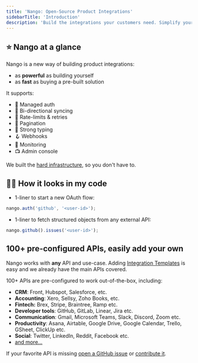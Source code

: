 ```yaml
---
title: 'Nango: Open-Source Product Integrations'
sidebarTitle: 'Introduction'
description: 'Build the integrations your customers need. Simplify your codebase. Sleep at night.'
---
```


## ⭐ Nango at a glance

Nango is a new way of building product integrations:

-   as **powerful** as building yourself
-   as **fast** as buying a pre-built solution

It supports:

-   🔐 Managed auth
-   🔁 Bi-directional syncing
-   🚫 Rate-limits & retries
-   📄 Pagination
-   🧠 Strong typing
-   🪝 Webhooks
-   👀 Monitoring
-   📺 Admin console

We built the [hard infrastructure](/core-concepts#infra), so you don't have to.

## 👩‍💻 How it looks in my code

-   1-liner to start a new OAuth flow:

```js
nango.auth('github', '<user-id>');
```

-   1-liner to fetch structured objects from any external API:

```js
nango.github().issues('<user-id>');
```

## 100+ pre-configured APIs, easily add your own

Nango works with **any** API and use-case. Adding [Integration Templates](/core-concepts#templates) is easy and we already have the main APIs covered.

100+ APIs are pre-configured to work out-of-the-box, including:

-   **CRM**: Front, Hubspot, Salesforce, etc.
-   **Accounting**: Xero, Sellsy, Zoho Books, etc.
-   **Fintech:** Brex, Stripe, Braintree, Ramp etc.
-   **Developer tools**: GitHub, GitLab, Linear, Jira etc.
-   **Communication**: Gmail, Microsoft Teams, Slack, Discord, Zoom etc.
-   **Productivity**: Asana, Airtable, Google Drive, Google Calendar, Trello,
    GSheet, ClickUp etc.
-   **Social**: Twitter, LinkedIn, Reddit, Facebook etc.
-   [and more...](https://nango.dev/integrations)

If your favorite API is missing
[open a GitHub issue](https://github.com/NangoHQ/nango/issues/new) or
[contribute it](/contribute).
